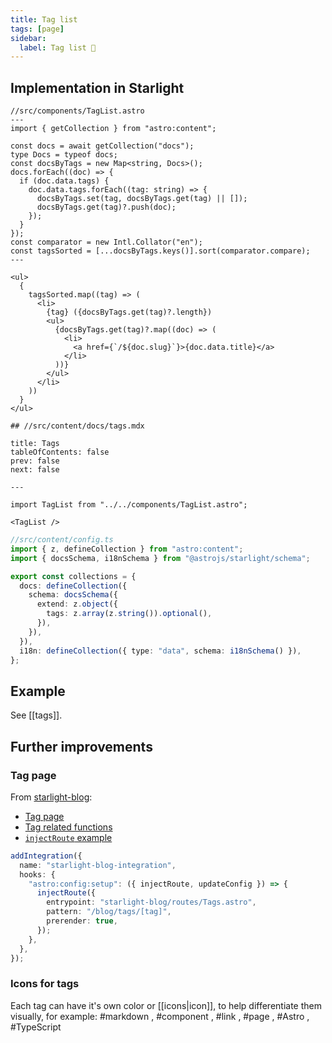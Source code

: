 ```yaml
---
title: Tag list
tags: [page]
sidebar:
  label: Tag list 🚧
---
```


## Implementation in Starlight

```astro
//src/components/TagList.astro
---
import { getCollection } from "astro:content";

const docs = await getCollection("docs");
type Docs = typeof docs;
const docsByTags = new Map<string, Docs>();
docs.forEach((doc) => {
  if (doc.data.tags) {
    doc.data.tags.forEach((tag: string) => {
      docsByTags.set(tag, docsByTags.get(tag) || []);
      docsByTags.get(tag)?.push(doc);
    });
  }
});
const comparator = new Intl.Collator("en");
const tagsSorted = [...docsByTags.keys()].sort(comparator.compare);
---

<ul>
  {
    tagsSorted.map((tag) => (
      <li>
        {tag} ({docsByTags.get(tag)?.length})
        <ul>
          {docsByTags.get(tag)?.map((doc) => (
            <li>
              <a href={`/${doc.slug}`}>{doc.data.title}</a>
            </li>
          ))}
        </ul>
      </li>
    ))
  }
</ul>
```

```mdx
## //src/content/docs/tags.mdx

title: Tags
tableOfContents: false
prev: false
next: false

---

import TagList from "../../components/TagList.astro";

<TagList />
```

```ts
//src/content/config.ts
import { z, defineCollection } from "astro:content";
import { docsSchema, i18nSchema } from "@astrojs/starlight/schema";

export const collections = {
  docs: defineCollection({
    schema: docsSchema({
      extend: z.object({
        tags: z.array(z.string()).optional(),
      }),
    }),
  }),
  i18n: defineCollection({ type: "data", schema: i18nSchema() }),
};
```

## Example

See [[tags]].

## Further improvements

### Tag page

From [starlight-blog](https://github.com/HiDeoo/starlight-blog):

- [Tag page](https://github.com/HiDeoo/starlight-blog/blob/main/packages/starlight-blog/routes/Tags.astro)
- [Tag related functions](https://github.com/HiDeoo/starlight-blog/blob/main/packages/starlight-blog/libs/tags.ts)
- [`injectRoute` example](https://github.com/HiDeoo/starlight-blog/blob/main/packages/starlight-blog/index.ts#L29-L33)

```ts
addIntegration({
  name: "starlight-blog-integration",
  hooks: {
    "astro:config:setup": ({ injectRoute, updateConfig }) => {
      injectRoute({
        entrypoint: "starlight-blog/routes/Tags.astro",
        pattern: "/blog/tags/[tag]",
        prerender: true,
      });
    },
  },
});
```

### Icons for tags


Each tag can have it's own color or [[icons|icon]], to help differentiate them visually, for example: #markdown <TeenyiconsMarkdownOutline class="icon text" />, #component <BxBxsComponent class="icon text" />, #link <MaterialSymbolsLink class="icon text" />, #page <IconoirEmptyPage class="icon text" />, #Astro <LogosAstroIcon class="icon text" />, #TypeScript <LogosTypescriptIcon class="icon text" />
